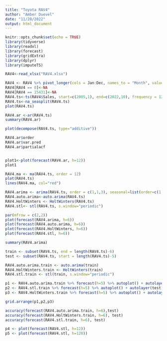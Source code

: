 ---
title: "Toyota RAV4"
author: "Amber Duevel"
date: "11/28/2022"
output: html_document
---

```{r setup, include=FALSE}
knitr::opts_chunk$set(echo = TRUE)
library(tidyverse)
library(readxl)
library(forecast)
library(gridExtra)
library(dplyr)
library(imputeTS)
```

```{r}
RAV4<-read_xlsx("RAV4.xlsx")
```

```{r RAV4}
RAV4 <- RAV4 %>% pivot_longer(cols = Jan:Dec, names_to = "Month", values_to= "Sales")
RAV4[RAV4 == 0]<-NA
RAV4[RAV4 == 15431]<-NA
RAV4.ts<-ts(RAV4$Sales, start=c(2005,1), end=c(2022,10), frequency = 12)
RAV4.ts<-na_seasplit(RAV4.ts)
plot(RAV4.ts)

RAV4.ar <-ar(RAV4.ts)
summary(RAV4.ar)

plot(decompose(RAV4.ts, type="additive"))

RAV4.ar$order
RAV4.ar$var.pred
RAV4.ar$partialacf


plot1<-plot(forecast(RAV4.ar, h=12))
plot1

RAV4.ma <- ma(RAV4.ts, order = 12)
plot(RAV4.ts)
lines(RAV4.ma, col="red")

RAV4.arima <- arima(RAV4.ts, order = c(1,1,3), seasonal=list(order=c(1,1,1),period=12))
RAV4.auto.arima<-auto.arima(RAV4.ts)
RAV4.HoltWinters <- HoltWinters(RAV4.ts)
RAV4.stl<- stl(RAV4.ts, s.window="periodic")

par(mfrow = c(2,2))
plot(forecast(RAV4.arima, h=6))
plot(forecast(RAV4.auto.arima, h=6))
plot(forecast(RAV4.HoltWinters, h=6))
plot(forecast(RAV4.stl, h=6))

summary(RAV4.arima)

train <- subset(RAV4.ts, end = length(RAV4.ts)-6)
test <- subset(RAV4.ts, start = length(RAV4.ts)-5)

RAV4.auto.arima.train <- auto.arima(train)
RAV4.HoltWinters.train <- HoltWinters(train)
RAV4.stl.train <- stl(train, s.window="periodic")

p1 <- RAV4.auto.arima.train %>% forecast(h=5) %>% autoplot() + autolayer(test)
p2 <- RAV4.stl.train %>% forecast(h=5) %>% autoplot() + autolayer(test)
p3 <- RAV4.HoltWinters.train %>% forecast(h=5) %>% autoplot() + autolayer(test)

grid.arrange(p1,p2,p3)

accuracy(forecast(RAV4.auto.arima.train, h=6),test)
accuracy(forecast(RAV4.HoltWinters.train, h=6), test)
accuracy(forecast(RAV4.stl.train, h=6), test)

p4 <- plot(forecast(RAV4.stl, h=12))
p5 <- plot(forecast(RAV4.stl, h=120))
```
